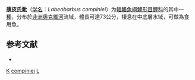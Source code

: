 {{Speciesbox
| taxon = Labeobarbus compiniei
| binomial_authority = [[Sauvage|Sauvage]], 1879
| status = LC
| status_system = IUCN3.1
| synonyms = *''Barbus compinei''<br /><small>Sauvage, 1879</small>
*''Barbus compiniei''<br /><small>Sauvage, 1879</small>
*''Barbus labiatomimus''<br /><small>Pellegrin, 1914</small>
*''Barynotus compiniei''<br /><small>Sauvage, 1879</small>
}}

'''康皮氏魮'''（[[学名|学名]]：''Labeobarbus compiniei''）为[[輻鰭魚綱|輻鰭魚綱]][[鯉形目|鯉形目]][[鲤科|鲤科]]的其中一[[種|種]]，分布於[[非洲|非洲]][[奧克維河|奧克維河]]流域，體長可達73公分，棲息在中底層水域，可做為食用魚。

==参考文献==
*{{FishBase_species|genus=Labeobarbus|species=compiniei|year=2012|month=1}}

{{鯉形目小作品}}

{{Taxonbar}}
[[Category:食用魚|K]]
[[Category:Labeobarbus|compiniei]]
[[Category:1879年描述的魚類|L]]